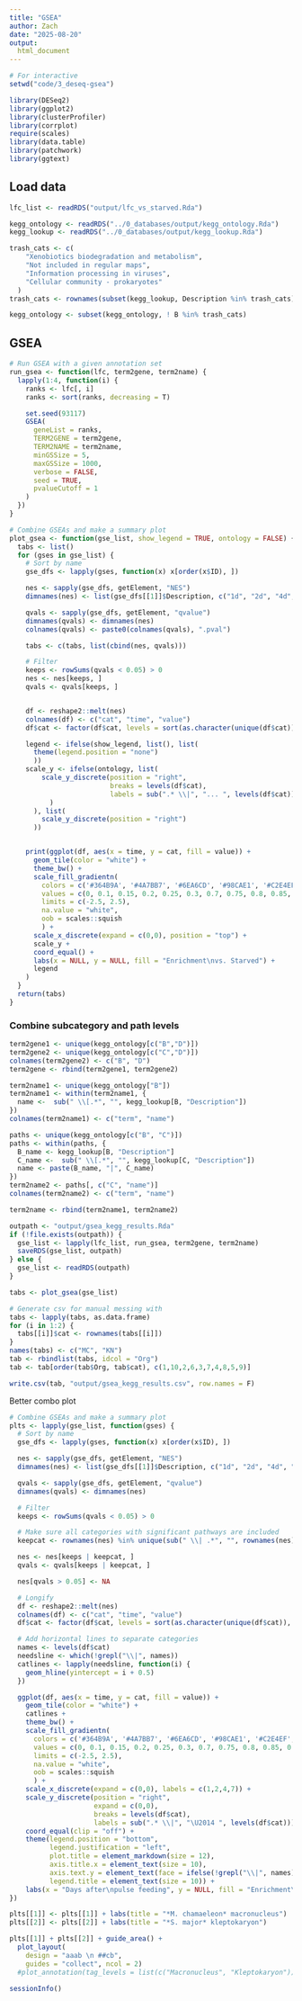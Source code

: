 ```yaml
---
title: "GSEA"
author: Zach
date: "2025-08-20"
output:
  html_document
---
```


```r
# For interactive
setwd("code/3_deseq-gsea")
```

```r
library(DESeq2)
library(ggplot2)
library(clusterProfiler)
library(corrplot)
require(scales)
library(data.table)
library(patchwork)
library(ggtext)
```

## Load data
```r
lfc_list <- readRDS("output/lfc_vs_starved.Rda")

kegg_ontology <- readRDS("../0_databases/output/kegg_ontology.Rda")
kegg_lookup <- readRDS("../0_databases/output/kegg_lookup.Rda")

trash_cats <- c( 
    "Xenobiotics biodegradation and metabolism",
    "Not included in regular maps",
    "Information processing in viruses",
    "Cellular community - prokaryotes"
  )
trash_cats <- rownames(subset(kegg_lookup, Description %in% trash_cats))

kegg_ontology <- subset(kegg_ontology, ! B %in% trash_cats)
```

## GSEA
```r
# Run GSEA with a given annotation set
run_gsea <- function(lfc, term2gene, term2name) {
  lapply(1:4, function(i) {
    ranks <- lfc[, i]
    ranks <- sort(ranks, decreasing = T)

    set.seed(93117)
    GSEA(
      geneList = ranks,
      TERM2GENE = term2gene,
      TERM2NAME = term2name,
      minGSSize = 5,
      maxGSSize = 1000,
      verbose = FALSE,
      seed = TRUE,
      pvalueCutoff = 1
    )
  })
}

# Combine GSEAs and make a summary plot
plot_gsea <- function(gse_list, show_legend = TRUE, ontology = FALSE) {
  tabs <- list()
  for (gses in gse_list) {
    # Sort by name
    gse_dfs <- lapply(gses, function(x) x[order(x$ID), ])

    nes <- sapply(gse_dfs, getElement, "NES")
    dimnames(nes) <- list(gse_dfs[[1]]$Description, c("1d", "2d", "4d", "7d"))

    qvals <- sapply(gse_dfs, getElement, "qvalue")
    dimnames(qvals) <- dimnames(nes)
    colnames(qvals) <- paste0(colnames(qvals), ".pval")

    tabs <- c(tabs, list(cbind(nes, qvals)))

    # Filter
    keeps <- rowSums(qvals < 0.05) > 0
    nes <- nes[keeps, ]
    qvals <- qvals[keeps, ]


    df <- reshape2::melt(nes)
    colnames(df) <- c("cat", "time", "value")
    df$cat <- factor(df$cat, levels = sort(as.character(unique(df$cat)), decreasing = T))

    legend <- ifelse(show_legend, list(), list(
      theme(legend.position = "none")
      ))
    scale_y <- ifelse(ontology, list(
        scale_y_discrete(position = "right", 
                         breaks = levels(df$cat),
                         labels = sub(".* \\|", "... ", levels(df$cat))
          )
      ), list(
        scale_y_discrete(position = "right")
      ))


    print(ggplot(df, aes(x = time, y = cat, fill = value)) +
      geom_tile(color = "white") +
      theme_bw() +
      scale_fill_gradientn(
        colors = c('#364B9A', '#4A7BB7', '#6EA6CD', '#98CAE1', '#C2E4EF', 'white', 'white', '#FEDA8B', '#FDB366', '#F67E4B', '#DD3D2D', '#A50026'),
        values = c(0, 0.1, 0.15, 0.2, 0.25, 0.3, 0.7, 0.75, 0.8, 0.85, 0.9, 1),
        limits = c(-2.5, 2.5),
        na.value = "white",
        oob = scales::squish
        ) +
      scale_x_discrete(expand = c(0,0), position = "top") +
      scale_y +
      coord_equal() +
      labs(x = NULL, y = NULL, fill = "Enrichment\nvs. Starved") +
      legend
    )
  }
  return(tabs)
}
```

### Combine subcategory and path levels
```r
term2gene1 <- unique(kegg_ontology[c("B","D")])
term2gene2 <- unique(kegg_ontology[c("C","D")])
colnames(term2gene2) <- c("B", "D")
term2gene <- rbind(term2gene1, term2gene2)

term2name1 <- unique(kegg_ontology["B"])
term2name1 <- within(term2name1, {
  name <-  sub(" \\[.*", "", kegg_lookup[B, "Description"])
})
colnames(term2name1) <- c("term", "name")

paths <- unique(kegg_ontology[c("B", "C")])
paths <- within(paths, {
  B_name <- kegg_lookup[B, "Description"]
  C_name <-  sub(" \\[.*", "", kegg_lookup[C, "Description"])
  name <- paste(B_name, "|", C_name)
})
term2name2 <- paths[, c("C", "name")]
colnames(term2name2) <- c("term", "name")

term2name <- rbind(term2name1, term2name2)
```

```r
outpath <- "output/gsea_kegg_results.Rda"
if (!file.exists(outpath)) {
  gse_list <- lapply(lfc_list, run_gsea, term2gene, term2name)
  saveRDS(gse_list, outpath)
} else {
  gse_list <- readRDS(outpath)
}
```

```r
tabs <- plot_gsea(gse_list)

# Generate csv for manual messing with
tabs <- lapply(tabs, as.data.frame)
for (i in 1:2) {
  tabs[[i]]$cat <- rownames(tabs[[i]])
}
names(tabs) <- c("MC", "KN")
tab <- rbindlist(tabs, idcol = "Org")
tab <- tab[order(tab$Org, tab$cat), c(1,10,2,6,3,7,4,8,5,9)]

write.csv(tab, "output/gsea_kegg_results.csv", row.names = F)
```

Better combo plot
```r
# Combine GSEAs and make a summary plot
plts <- lapply(gse_list, function(gses) {
  # Sort by name
  gse_dfs <- lapply(gses, function(x) x[order(x$ID), ])

  nes <- sapply(gse_dfs, getElement, "NES")
  dimnames(nes) <- list(gse_dfs[[1]]$Description, c("1d", "2d", "4d", "7d"))

  qvals <- sapply(gse_dfs, getElement, "qvalue")
  dimnames(qvals) <- dimnames(nes)

  # Filter
  keeps <- rowSums(qvals < 0.05) > 0

  # Make sure all categories with significant pathways are included
  keepcat <- rownames(nes) %in% unique(sub(" \\| .*", "", rownames(nes)[keeps]))

  nes <- nes[keeps | keepcat, ]
  qvals <- qvals[keeps | keepcat, ]

  nes[qvals > 0.05] <- NA

  # Longify
  df <- reshape2::melt(nes)
  colnames(df) <- c("cat", "time", "value")
  df$cat <- factor(df$cat, levels = sort(as.character(unique(df$cat)), decreasing = T))

  # Add horizontal lines to separate categories
  names <- levels(df$cat)
  needsline <- which(!grepl("\\|", names))
  catlines <- lapply(needsline, function(i) {
    geom_hline(yintercept = i + 0.5)
  })

  ggplot(df, aes(x = time, y = cat, fill = value)) +
    geom_tile(color = "white") +
    catlines +
    theme_bw() +
    scale_fill_gradientn(
      colors = c('#364B9A', '#4A7BB7', '#6EA6CD', '#98CAE1', '#C2E4EF', 'white', 'white', '#FEDA8B', '#FDB366', '#F67E4B', '#DD3D2D', '#A50026'),
      values = c(0, 0.1, 0.15, 0.2, 0.25, 0.3, 0.7, 0.75, 0.8, 0.85, 0.9, 1),
      limits = c(-2.5, 2.5),
      na.value = "white",
      oob = scales::squish
      ) +
    scale_x_discrete(expand = c(0,0), labels = c(1,2,4,7)) +
    scale_y_discrete(position = "right", 
                     expand = c(0,0),
                     breaks = levels(df$cat),
                     labels = sub(".* \\|", "\U2014 ", levels(df$cat))) +
    coord_equal(clip = "off") +
    theme(legend.position = "bottom",
          legend.justification = "left",
          plot.title = element_markdown(size = 12),
          axis.title.x = element_text(size = 10),
          axis.text.y = element_text(face = ifelse(!grepl("\\|", names), "bold", "plain")),
          legend.title = element_text(size = 10)) +
    labs(x = "Days after\npulse feeding", y = NULL, fill = "Enrichment\nscore (NES)\nvs. Starved")
})

plts[[1]] <- plts[[1]] + labs(title = "*M. chamaeleon* macronucleus")
plts[[2]] <- plts[[2]] + labs(title = "*S. major* kleptokaryon")

plts[[1]] + plts[[2]] + guide_area() + 
  plot_layout(
    design = "aaab \n ##cb",
    guides = "collect", ncol = 2)  
  #plot_annotation(tag_levels = list(c("Macronucleus", "Kleptokaryon")))
```

```r
sessionInfo()
```
